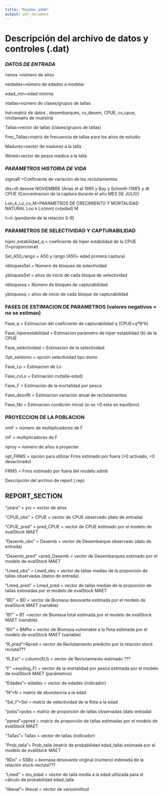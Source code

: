 ```yaml
---
title: "Readme_admb"
output: pdf_document
---
```


# Descripción del archivo de datos y controles (.dat)

### *DATOS DE ENTRADA*

nanos =número de años

nedades=número de edades a modelar

edad\_min=edad mínima

ntallas=número de clases/grupos de tallas

Ind=matriz de datos , desembarques, cv\_desem, CPUE, cv\_cpue, nm(tamaño de muestra)

Tallas=vector de tallas (clases/grupos de tallas)

Frec\_Tallas=matriz de frecuencia de tallas para los años de estudio

Madurez=vector de madurez a la talla

Wmed=vector de pesos medios a la talla

### *PARÁMETROS HISTORIA DE VIDA*

sigmaR =Coeficiente de variación de los reclutamientos

dts=dt desove NOVIEMBRE (Arias et al 1995 y Bay y Schmith (1981) y dt CPUE (Concentracion de la captura durante el año MES DE JULIO)

Loo\_k\_Lo\_cv\_M=PARAMETROS DE CRECIMIENTO Y MORTALIDAD NATURAL Loo k Lo(mm) cv(edad) M

h=h (pendiente de la relación S-R)

### PARAMETROS DE SELECTIVIDAD Y CAPTURABILIDAD

hiper\_estabilidad\_q = coeficiente de hiper estabilidad de la CPUE (1=proporcional)

Sel\_A50\_rango = A50 y rango (A50= edad primera captura)

nbloquesSel = Número de bloques de selectividad

ybloquesSel = años de inicio de cada bloque de selectividad

nbloquesq = Número de bloques de capturabilidad

ybloquesq = años de inicio de cada bloque de capturabilidad

### FASES DE ESTIMACION DE PARAMETROS (valores negativos = no se estiman)

Fase\_q = Estimacion del coeficiente de capturabilidad q (CPUE=q\*B\^b)

Fase\_hiperestabilidad = Estimacion parámetro de hiper estabilidad (b) de la CPUE

Fase\_selectividad = Estimacion de la selectividad

Opt\_seldomo = opción selectividad tipo domo

Fase\_Lo = Estimacion de Lo

Fase\_cvLo = Estimación cv(talla-edad)

Fase\_F = Estimación de la mortalidad por pesca

Fase\_desvRt = Estimacion variación anual de reclutamientos

Fase\_No = Estimacion condición inicial (si es \<0 esta en equilibrio)

### PROYECCION DE LA POBLACION

nmF = número de multiplicadores de F

mF = multiplicadores de F

nproy = número de años a proyectar

opt\_FRMS = opción para utilizar Frms estimado por fuera (\>0 activado, \<0 desactivado)

FRMS = Frms estimado por fuera del modelo admb

Descripción del archivo de report (.rep)

## REPORT\_SECTION

"years" = yrs = vector de años

"CPUE\_obs" = CPUE = vector de CPUE observado (dato de entrada)

"CPUE\_pred" = pred\_CPUE = vector de CPUE estimado por el modelo de evalStock MAET

"Desemb\_obs" = Desemb = vector de Desembarque observado (dato de entrada)

"Desemb\_pred" =pred\_Desemb = vector de Desembarques estimado por el modelo de evalStock MAET

"Lmed\_obs" = Lmed\_obs = vector de tallas medias de la proporción de tallas observadas (datos de entrada)

"Lmed\_pred" = Lmed\_pred = vector de tallas medias de la proporción de tallas estimadas por el modelo de evalStock MAET

"BD" = BD = vector de Biomasa desovante estimada por el modelo de evalStock MAET (variable)

"BT" = BT =vector de Biomasa total estimada por el modelo de evalStock MAET (variable)

"BV" = BMflo = vector de Biomasa vulnerable a la flota estimada por el modelo de evalStock MAET (variable)

"R\_pred"=Rpred = vector de Reclutamiento predicho por la relación stock recluta???

"R\_Est" = column(N,1) = vector de Reclutamiento estimado ???

"F " =exp(log\_F) = vector de la mortalidad por pesca estimada por el modelo de evalStock MAET (parámetros)

"Edades"= edades = vector de edades (indicador)

"N"=N = matriz de abundancia a la edad

"Sel\_f"=Sel = matriz de selectividad de la flota a la edad

"pobs"=pobs = matriz de proporción de tallas observadas (dato entrada)

"ppred"=ppred = matriz de proporción de tallas estimadas por el modelo de evalStock MAET

"Tallas"= Tallas = vector de tallas (indicador)

"Prob\_talla"= Prob\_talla (matriz de probabilidad edad\_talla) estimada por el modelo de evalStock MAET

"BDo" = SSBo = biomasa desovante virginal (número) estimada de la relación stock-recluta???

"Lmed" = mu\_edad = vector de talla media a la edad utilizada para el cálculo de probabilidad edad\_talla

"likeval"= likeval = vector de verosimilitud
